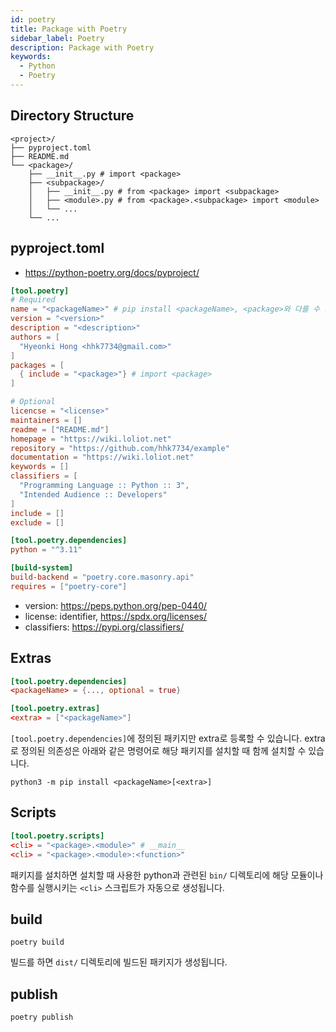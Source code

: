 ```yaml
---
id: poetry
title: Package with Poetry
sidebar_label: Poetry
description: Package with Poetry
keywords:
  - Python
  - Poetry
---
```


## Directory Structure

```shell
<project>/
├── pyproject.toml
├── README.md
└── <package>/
    ├── __init__.py # import <package>
    ├── <subpackage>/
    │   ├── __init__.py # from <package> import <subpackage>
    │   ├── <module>.py # from <package>.<subpackage> import <module>
    │   └── ...
    └── ...
```

## pyproject.toml

- https://python-poetry.org/docs/pyproject/

```toml title="pyproject.toml"
[tool.poetry]
# Required
name = "<packageName>" # pip install <packageName>, <package>와 다를 수 있습니다.
version = "<version>"
description = "<description>"
authors = [
  "Hyeonki Hong <hhk7734@gmail.com>"
]
packages = [
  { include = "<package>"} # import <package>
]

# Optional
licencse = "<license>"
maintainers = []
readme = ["README.md"]
homepage = "https://wiki.loliot.net"
repository = "https://github.com/hhk7734/example"
documentation = "https://wiki.loliot.net"
keywords = []
classifiers = [
  "Programming Language :: Python :: 3",
  "Intended Audience :: Developers"
]
include = []
exclude = []

[tool.poetry.dependencies]
python = "^3.11"

[build-system]
build-backend = "poetry.core.masonry.api"
requires = ["poetry-core"]
```

- version: https://peps.python.org/pep-0440/
- license: identifier, https://spdx.org/licenses/
- classifiers: https://pypi.org/classifiers/

## Extras

```toml title="pyproject.toml"
[tool.poetry.dependencies]
<packageName> = {..., optional = true}

[tool.poetry.extras]
<extra> = ["<packageName>"]
```

`[tool.poetry.dependencies]`에 정의된 패키지만 extra로 등록할 수 있습니다. extra로 정의된 의존성은 아래와 같은 명령어로 해당 패키지를 설치할 때 함께 설치할 수 있습니다.

```shell
python3 -m pip install <packageName>[<extra>]
```

## Scripts

```toml title="pyproject.toml"
[tool.poetry.scripts]
<cli> = "<package>.<module>" # __main__
<cli> = "<package>.<module>:<function>"
```

패키지를 설치하면 설치할 때 사용한 python과 관련된 `bin/` 디렉토리에 해당 모듈이나 함수를 실행시키는 `<cli>` 스크립트가 자동으로 생성됩니다.

## build

```shell
poetry build
```

빌드를 하면 `dist/` 디렉토리에 빌드된 패키지가 생성됩니다.

## publish

```shell
poetry publish
```
